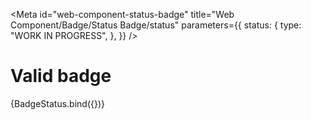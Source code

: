 <!-- @license CC0-1.0 -->


<Meta
  id="web-component-status-badge"
  title="Web Component/Badge/Status Badge/status"
  parameters={{
    status: {
      type: "WORK IN PROGRESS",
    },
  }}
/>

# Valid badge

<Canvas>
  <Story
    name="valid"
    args={{
      status: "valid",
      textContent: "valid",
    }}
  >
    {BadgeStatus.bind({})}
  </Story>
</Canvas>
